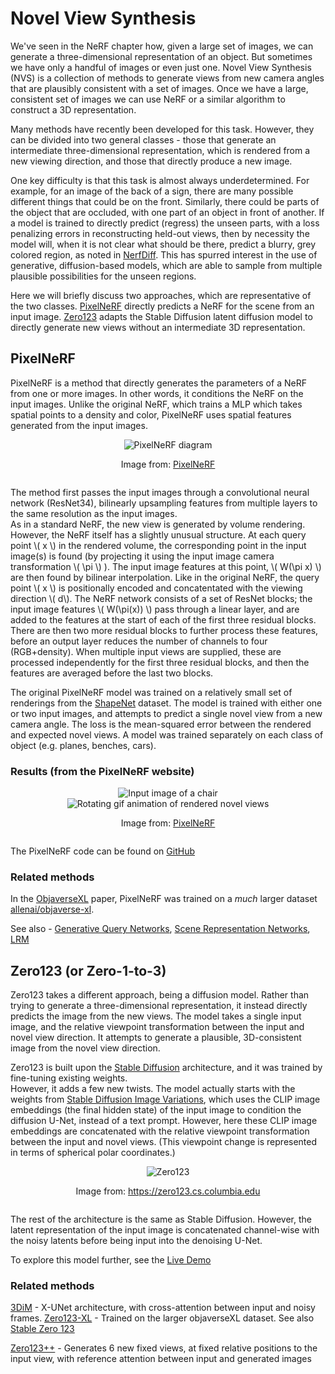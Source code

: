 # Novel View Synthesis

We've seen in the NeRF chapter how, given a large set of images, we can generate a three-dimensional representation of an object.
But sometimes we have only a handful of images or even just one.
Novel View Synthesis (NVS) is a collection of methods to generate views from new camera angles that are plausibly consistent with a set of images.
Once we have a large, consistent set of images we can use NeRF or a similar algorithm to construct a 3D representation.

Many methods have recently been developed for this task.
However, they can be divided into two general classes - those that generate an intermediate three-dimensional representation, which is rendered from a new viewing direction, and those that directly produce a new image.

One key difficulty is that this task is almost always underdetermined.
For example, for an image of the back of a sign, there are many possible different things that could be on the front.
Similarly, there could be parts of the object that are occluded, with one part of an object in front of another.
If a model is trained to directly predict (regress) the unseen parts, with a loss penalizing errors in reconstructing held-out views, then by necessity the model will, when it is not clear what should be there, predict a blurry, grey colored region, as noted in [NerfDiff](https://jiataogu.me/nerfdiff/).
This has spurred interest in the use of generative, diffusion-based models, which are able to sample from multiple plausible possibilities for the unseen regions.

Here we will briefly discuss two approaches, which are representative of the two classes.
[PixelNeRF](https://alexyu.net/pixelnerf) directly predicts a NeRF for the scene from an input image.
[Zero123](https://zero123.cs.columbia.edu/) adapts the Stable Diffusion latent diffusion model to directly generate new views without an intermediate 3D representation.


## PixelNeRF

PixelNeRF is a method that directly generates the parameters of a NeRF from one or more images.
In other words, it conditions the NeRF on the input images.
Unlike the original NeRF, which trains a MLP which takes spatial points to a density and color, PixelNeRF uses spatial features generated from the input images.

<div style="display: flex; flex-direction: column; align-items: center;">
  <img src="https://huggingface.co/datasets/hf-vision/course-assets/resolve/main/PixelNeRF_pipeline.png" alt="PixelNeRF diagram" />
  <p>Image from: <a href="https://alexyu.net/pixelnerf">PixelNeRF</a></p>
</div>

The method first passes the input images through a convolutional neural network (ResNet34), bilinearly upsampling features from multiple layers to the same resolution as the input images.  
As in a standard NeRF, the new view is generated by volume rendering. 
However, the NeRF itself has a slightly unusual structure. 
At each query point \\( x \\) in the rendered volume, the corresponding point in the input image(s) is found (by projecting it using the input image camera transformation \\( \pi \\) ). 
The input image features at this point, \\( W(\pi x) \\) are then found by bilinear interpolation.
Like in the original NeRF, the query point \\( x \\) is positionally encoded and concatentated with the viewing direction \\( d\\).
The NeRF network consists of a set of ResNet blocks; the input image features \\( W(\pi(x)) \\) pass through a linear layer, and are added to the features at the start of each of the first three residual blocks.
There are then two more residual blocks to further process these features, before an output layer reduces the number of channels to four (RGB+density).
When multiple input views are supplied, these are processed independently for the first three residual blocks, and then the features are averaged before the last two blocks.

The original PixelNeRF model was trained on a relatively small set of renderings from the [ShapeNet](https://huggingface.co/datasets/ShapeNet/ShapeNetCore) dataset.
The model is trained with either one or two input images, and attempts to predict a single novel view from a new camera angle.
The loss is the mean-squared error between the rendered and expected novel views. 
A model was trained separately on each class of object (e.g. planes, benches, cars).

### Results (from the PixelNeRF website)

<div style="display: flex; flex-direction: column; align-items: center;">
  <img src="https://huggingface.co/datasets/hf-vision/course-assets/resolve/main/PixelNeRF_input.png" alt="Input image of a chair" />
</div>

<div style="display: flex; flex-direction: column; align-items: center;">
  <img src="https://huggingface.co/datasets/hf-vision/course-assets/resolve/main/PixelNeRF_output.gif" alt="Rotating gif animation of rendered novel views" />
  <p>Image from: <a href="https://alexyu.net/pixelnerf">PixelNeRF</a></p>
</div>

The PixelNeRF code can be found on [GitHub](https://github.com/sxyu/pixel-nerf)

### Related methods

In the [ObjaverseXL](https://arxiv.org/pdf/2307.05663.pdf) paper, PixelNeRF was trained on a *much* larger dataset [allenai/objaverse-xl](https://huggingface.co/datasets/allenai/objaverse-xl).

See also - [Generative Query Networks](https://deepmind.google/discover/blog/neural-scene-representation-and-rendering/),
[Scene Representation Networks](https://www.vincentsitzmann.com/srns/),
[LRM](https://arxiv.org/pdf/2311.04400.pdf)


## Zero123 (or Zero-1-to-3)

Zero123 takes a different approach, being a diffusion model.
Rather than trying to generate a three-dimensional representation, it instead directly predicts the image from the new views. 
The model takes a single input image, and the relative viewpoint transformation between the input and novel view direction.
It attempts to generate a plausible, 3D-consistent image from the novel view direction.

Zero123 is built upon the [Stable Diffusion](https://arxiv.org/abs/2112.10752) architecture, and it was trained by fine-tuning existing weights.  
However, it adds a few new twists. 
The model actually starts with the weights from [Stable Diffusion Image Variations](https://huggingface.co/spaces/lambdalabs/stable-diffusion-image-variations), which uses the CLIP image embeddings (the final hidden state) of the input image to condition the diffusion U-Net, instead of a text prompt. 
However, here these CLIP image embeddings are concatenated with the relative viewpoint transformation between the input and novel views.
(This viewpoint change is represented in terms of spherical polar coordinates.)

<div style="display: flex; flex-direction: column; align-items: center;">
  <img src="https://huggingface.co/datasets/hf-vision/course-assets/resolve/main/Zero123.png" alt="Zero123" />
  <p>Image from: <a href="https://zero123.cs.columbia.edu">https://zero123.cs.columbia.edu</a></p>
</div>

The rest of the architecture is the same as Stable Diffusion.
However, the latent representation of the input image is concatenated channel-wise with the noisy latents before being input into the denoising U-Net.

To explore this model further, see the [Live Demo](https://huggingface.co/spaces/cvlab/zero123-live)

### Related methods

[3DiM](https://3d-diffusion.github.io/) - X-UNet architecture, with cross-attention between input and noisy frames.
[Zero123-XL](https://arxiv.org/pdf/2311.13617.pdf) - Trained on the larger objaverseXL dataset. See also [Stable Zero 123](https://huggingface.co/stabilityai/stable-zero123)

[Zero123++](https://arxiv.org/abs/2310.15110) - Generates 6 new fixed views, at fixed relative positions to the input view, with reference attention between input and generated images
